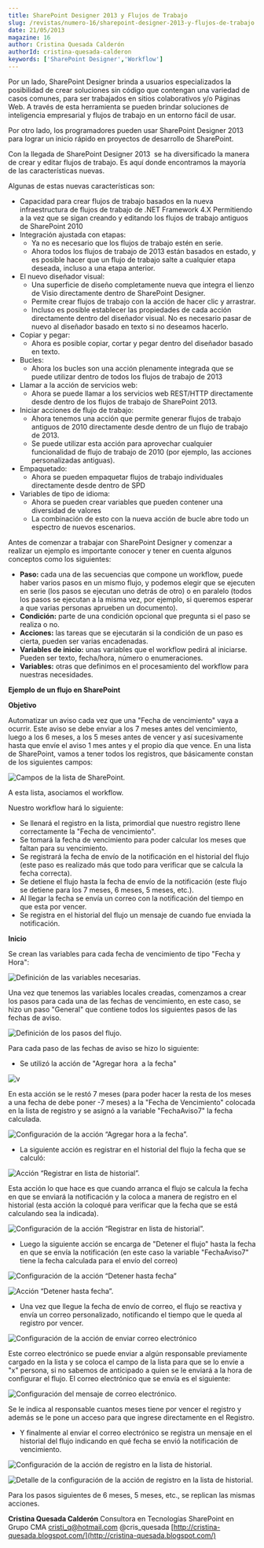 ```yaml
---
title: SharePoint Designer 2013 y Flujos de Trabajo
slug: /revistas/numero-16/sharepoint-designer-2013-y-flujos-de-trabajo
date: 21/05/2013
magazine: 16
author: Cristina Quesada Calderón
authorId: cristina-quesada-calderon
keywords: ['SharePoint Designer','Workflow']
---
```






​Por un lado, SharePoint Designer brinda a usuarios especializados la posibilidad de crear soluciones sin código que contengan una variedad de casos comunes, para ser trabajados en sitios colaborativos y/o Páginas Web. A través de esta herramienta se pueden brindar soluciones de inteligencia empresarial y flujos de trabajo en un entorno fácil de usar.

Por otro lado, los programadores pueden usar SharePoint Designer 2013 para lograr un inicio rápido en proyectos de desarrollo de SharePoint.

Con la llegada de SharePoint Designer 2013  se ha diversificado la manera de crear y editar flujos de trabajo. Es aquí donde encontramos la mayoría de las características nuevas.

Algunas de estas nuevas características son:

- Capacidad para crear flujos de trabajo basados en la nueva infraestructura de flujos de trabajo de .NET Framework 4.X Permitiendo a la vez que se sigan creando y editando los flujos de trabajo antiguos de SharePoint 2010
- Integración ajustada con etapas:
    - Ya no es necesario que los flujos de trabajo estén en serie.
    - Ahora todos los flujos de trabajo de 2013 están basados en estado, y es posible hacer que un flujo de trabajo salte a cualquier etapa deseada, incluso a una etapa anterior.
- El nuevo diseñador visual:
    - Una superficie de diseño completamente nueva que integra el lienzo de Visio directamente dentro de SharePoint Designer.
    - Permite crear flujos de trabajo con la acción de hacer clic y arrastrar.
    - Incluso es posible establecer las propiedades de cada acción directamente dentro del diseñador visual. No es necesario pasar de nuevo al diseñador basado en texto si no deseamos hacerlo.
- Copiar y pegar:
    - Ahora es posible copiar, cortar y pegar dentro del diseñador basado en texto.
- Bucles:
    - Ahora los bucles son una acción plenamente integrada que se puede utilizar dentro de todos los flujos de trabajo de 2013
- Llamar a la acción de servicios web:
    - Ahora se puede llamar a los servicios web REST/HTTP directamente desde dentro de los flujos de trabajo de SharePoint 2013.
- Iniciar acciones de flujo de trabajo:
    - Ahora tenemos una acción que permite generar flujos de trabajo antiguos de 2010 directamente desde dentro de un flujo de trabajo de 2013.
    - Se puede utilizar esta acción para aprovechar cualquier funcionalidad de flujo de trabajo de 2010 (por ejemplo, las acciones personalizadas antiguas).
- Empaquetado:
    - Ahora se pueden empaquetar flujos de trabajo individuales directamente desde dentro de SPD
- Variables de tipo de idioma:
    - Ahora se pueden crear variables que pueden contener una diversidad de valores
    - La combinación de esto con la nueva acción de bucle abre todo un espectro de nuevos escenarios.


Antes de comenzar a trabajar con SharePoint Designer y comenzar a realizar un ejemplo es importante conocer y tener en cuenta algunos conceptos como los siguientes:

- **Paso:** cada una de las secuencias que compone un workflow, puede haber varios pasos en un mismo flujo, y podemos elegir que se ejecuten en serie (los pasos se ejecutan uno detrás de otro) o en paralelo (todos los pasos se ejecutan a la misma vez, por ejemplo, si queremos esperar a que varias personas aprueben un documento).
- **Condición:** parte de una condición opcional que pregunta si el paso se realiza o no.
- **Acciones:** las tareas que se ejecutarán si la condición de un paso es cierta, pueden ser varias encadenadas.
- **Variables de inicio:** unas variables que el workflow pedirá al iniciarse. Pueden ser texto, fecha/hora, número o enumeraciones.
- **Variables:** otras que definimos en el procesamiento del workflow para nuestras necesidades.


**Ejemplo de un flujo en SharePoint**

**Objetivo**

Automatizar un aviso cada vez que una "Fecha de vencimiento" vaya a ocurrir. Este aviso se debe enviar a los 7 meses antes del vencimiento, luego a los 6 meses, a los 5 meses antes de vencer y así sucesivamente hasta que envíe el aviso 1 mes antes y el propio día que vence. En una lista de SharePoint, vamos a tener todos los registros, que básicamente constan de los siguientes campos:

![Campos de la lista de SharePoint.](../../../images/numero16/sharepoint-designer-2013-flujos-trabajo/image_1.jpg)

A esta lista, asociamos el workflow.

Nuestro workflow hará lo siguiente:

- Se llenará el registro en la lista, primordial que nuestro registro llene correctamente la "Fecha de vencimiento".
- Se tomará la fecha de vencimiento para poder calcular los meses que faltan para su vencimiento.
- Se registrará la fecha de envío de la notificación en el historial del flujo (este paso es realizado más que todo para verificar que se calcula la fecha correcta).
- Se detiene el flujo hasta la fecha de envío de la notificación (este flujo se detiene para los 7 meses, 6 meses, 5 meses, etc.).
- Al llegar la fecha se envía un correo con la notificación del tiempo en que esta por vencer.
- Se registra en el historial del flujo un mensaje de cuando fue enviada la notificación.


**Inicio**

Se crean las variables para cada fecha de vencimiento de tipo "Fecha y Hora":

![Definición de las variables necesarias.](../../../images/numero16/sharepoint-designer-2013-flujos-trabajo/image_2.jpg)

Una vez que tenemos las variables locales creadas, comenzamos a crear los pasos para cada una de las fechas de vencimiento, en este caso, se hizo un paso "General" que contiene todos los siguientes pasos de las fechas de aviso.

![Definición de los pasos del flujo.](../../../images/numero16/sharepoint-designer-2013-flujos-trabajo/image_3.jpg)

Para cada paso de las fechas de aviso se hizo lo siguiente:

- Se utilizó la acción de "Agregar hora  a la fecha"


![v](../../../images/numero16/sharepoint-designer-2013-flujos-trabajo/image_4.jpg)

En esta acción se le restó 7 meses (para poder hacer la resta de los meses a una fecha de debe poner -7 meses) a la "Fecha de Vencimiento" colocada en la lista de registro y se asignó a la variable "FechaAviso7" la fecha calculada.

![Configuración de la acción “Agregar hora a la fecha”.](../../../images/numero16/sharepoint-designer-2013-flujos-trabajo/image_5.jpg)

- La siguiente acción es registrar en el historial del flujo la fecha que se calculó:


![Acción “Registrar en lista de historial”.](../../../images/numero16/sharepoint-designer-2013-flujos-trabajo/image_6.jpg)

Esta acción lo que hace es que cuando arranca el flujo se calcula la fecha en que se enviará la notificación y la coloca a manera de registro en el historial (esta acción la coloqué para verificar que la fecha que se está calculando sea la indicada).

![Configuración de la acción “Registrar en lista de historial”.](../../../images/numero16/sharepoint-designer-2013-flujos-trabajo/image_7.jpg)

- Luego la siguiente acción se encarga de "Detener el flujo" hasta la fecha en que se envía la notificación (en este caso la variable "FechaAviso7" tiene la fecha calculada para el envío del correo)


![Configuración de la acción “Detener hasta fecha”](../../../images/numero16/sharepoint-designer-2013-flujos-trabajo/image_8.jpg)

![Acción “Detener hasta fecha”.](../../../images/numero16/sharepoint-designer-2013-flujos-trabajo/image_9.jpg)

- Una vez que llegue la fecha de envío de correo, el flujo se reactiva y envía un correo personalizado, notificando el tiempo que le queda al registro por vencer.


![Configuración de la acción de enviar correo electrónico](../../../images/numero16/sharepoint-designer-2013-flujos-trabajo/image_10.jpg)

Este correo electrónico se puede enviar a algún responsable previamente cargado en la lista y se coloca el campo de la lista para que se lo envíe a "x" persona, si no sabemos de anticipado a quien se le enviará a la hora de configurar el flujo. El correo electrónico que se envía es el siguiente:

![Configuración del mensaje de correo electrónico.](../../../images/numero16/sharepoint-designer-2013-flujos-trabajo/image_11.jpg)

Se le indica al responsable cuantos meses tiene por vencer el registro y además se le pone un acceso para que ingrese directamente en el Registro.

- Y finalmente al enviar el correo electrónico se registra un mensaje en el historial del flujo indicando en qué fecha se envió la notificación de vencimiento.


![Configuración de la acción de registro en la lista de historial.](../../../images/numero16/sharepoint-designer-2013-flujos-trabajo/image_12.jpg)

![Detalle de la configuración de la acción de registro en la lista de historial.](../../../images/numero16/sharepoint-designer-2013-flujos-trabajo/image_13.jpg)

Para los pasos siguientes de 6 meses, 5 meses, etc., se replican las mismas acciones.

**Cristina Quesada Calderón**
 Consultora en Tecnologías SharePoint en Grupo CMA
 [cristi\_q@hotmail.com](mailto:cristi_q@hotmail.com) 
 @cris\_quesada
 [http://cristina-quesada.blogspot.com/](http://cristina-quesada.blogspot.com/)

